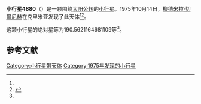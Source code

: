 {{Infobox planet
| bgcolour = #FFFFC0
| name = 4880 Tovstonogov
| symbol = 
| image = 
| caption = 
| discovery = yes
| discovery_ref = 
| discoverer = [[柳德米拉·切爾尼赫|柳德米拉·切爾尼赫]]
| discovery_site = [[克里米亚|克里米亚]] 
| discovered = 1975年10月14日
| designations = yes
| mp_name = 
| named_after = {{le|格奥尔基·托夫斯托诺戈夫|Georgy Tovstonogov}}
| alt_names = 1975 TR4/ 1988 UL
| mp_category = [[主带小行星|主带小行星]]
| orbit_ref = <ref name="a">[http://ssd.jpl.nasa.gov/sbdb.cgi?sstr=4880 4880 Tovstonogov] {{Wayback|url=http://ssd.jpl.nasa.gov/sbdb.cgi?sstr=4880 |date=20201124010952 }}，小行星數據庫瀏覽器（JPL Small-Body Database Browser）－[[美国国家航空航天局|美国国家航空航天局]]喷气推进实验室</ref>
| epoch = 2456400.5 (2013年4月18日更新)
| aphelion = {{convert|2.762079122206233|AU|km|3|abbr=on|lk=out}}
| perihelion = {{convert|2.581157922856841|AU|km|3|abbr=on}}
| semimajor = {{convert|2.671618522531537|AU|km|3|abbr=on}}
| eccentricity = 0.033859849
| period = 1594.997826 [[日|日]]<br />4.37[[儒略年|儒略年]]
| avg_speed = 
| inclination = 21.16891799683106
| asc_node = 218.4184803163633
| mean_anomaly = 
| arg_peri = 190.5621164681109
| satellites = 
| physical_characteristics = yes
| dimensions = 
| mass = 
| density = 
| surface_grav = 
| escape_velocity = 
| sidereal_day = 
| axial_tilt = 
| pole_ecliptic_lat = 
| pole_ecliptic_lon = 
| albedo = 
| temperatures= 
| temp_name1 = 
| mean_temp_1 = 
| max_temp_1 = 
| temp_name2 = 
| max_temp_2 = 
| spectral_type = 
| abs_magnitude = 190.5621164681109
}}

'''小行星4880'''（{{lang-en|4880 Tovstonogov}}）是一颗围绕[[太阳|太阳]][[公转|公转]]的[[小行星|小行星]]。1975年10月14日，[[柳德米拉·切爾尼赫|柳德米拉·切爾尼赫]]在克里米亚发现了此天体<ref name="a" /><ref>{{cite news|title=小行星列表|url=http://cfa-www.harvard.edu/iau/lists/NumberedMPs.txt|accessdate=2013-07-08|newspaper=哈佛大学|archive-date=2008-05-17|archive-url=https://web.archive.org/web/20080517010638/http://cfa-www.harvard.edu/iau/lists/NumberedMPs.txt|dead-url=no}}</ref>。

这颗小行星的[[绝对星等|绝对星等]]为190.5621164681109等<ref name="a" />。

==参考文献==
{{reflist}}
{{Minor Planet Number|[[小行星4879|小行星4879]]|[[小行星4881|小行星4881]]}}

{{小天体}}

[[Category:小行星带天体|Category:小行星带天体]]
[[Category:1975年发现的小行星|Category:1975年发现的小行星]]

{{asteroid-stub}}
